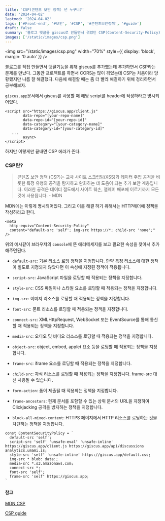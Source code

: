 ```yaml
---
title: 'CSP(콘텐츠 보안 정책) 넌 누구니?'
date: '2024-04-02'
lastmod: '2024-04-02'
tags: ['#Front-end', '#보안', '#CSP', '#콘텐츠보안정책', '#guide']
draft: false
summary: '블로그 댓글을 giscus로 만들면서 겪었던 CSP(Content-Security-Policy) 콘텐츠 보안 정책에 대해 알아보자'
images: ['/static/images/csp.png']
---
```


<img src="/static/images/csp.png" width="70%" style={{ display: 'block', margin: '0 auto' }} />

블로그를 직접 만들면서 댓글기능을 위해 giscus를 추가했는데 추가하면서 CSP라는 문제를 만났다. 그동안 프로젝트를 하면서 CORS는 많이 겪었는데 CSP는 처음이라 당황했지만 나름 잘 해결했다.
다음에 해결할 때는 좀 더 빨리 해결하기 위해 정리하면서 공부해보자.

`giscus.app`문서에서 giscus를 사용할 때 해당 script를 header에 작성하라고 명시되어있다.

```html:giscus_헤더_사용방법
<script src="https://giscus.app/client.js"
        data-repo="[your-repo-name]"
        data-repo-id="[your-repo-id]"
        data-category="[your-category-name]"
        data-category-id="[your-category-id]"
   ...
        async>
</script>
```

하지만 이렇게만 끝내면 CSP 에러가 뜬다.

### CSP란?

> 콘텐츠 보안 정책 (CSP)는 교차 사이트 스크립팅(XSS)과 데이터 주입 공격을 비롯한 특정 유형의 공격을 탐지하고 완화하는 데 도움이 되는 추가 보안 계층입니다. 이러한 공격은 데이터 절도에서 사이트 훼손, 맬웨어 배포에 이르기까지 모든 것에 사용됩니다. - MDN

MDN에는 이렇게 명시되어있다. 그리고 이를 해결 하기 위해서는 HTTP헤더에 정책을 작성하라고 한다.

```html:CSP_simple_example
<meta
  http-equiv="Content-Security-Policy"
  content="default-src 'self'; img-src https://*; child-src 'none';" />
```

위의 예시같이 브라우저의 `console`에 뜬 에러메세지를 보고 필요한 속성을 찾아서 추가해주면된다.

- `default-src`: 기본 리소스 로딩 정책을 지정합니다. 만약 특정 리소스에 대한 정책이 별도로 지정되지 않았다면 이 속성에 지정된 정책이 적용됩니다.

- `script-src`: JavaScript 파일을 로딩할 때 적용되는 정책을 지정합니다.

- `style-src`: CSS 파일이나 스타일 요소를 로딩할 때 적용되는 정책을 지정합니다.

- `img-src`: 이미지 리소스를 로딩할 때 적용되는 정책을 지정합니다.

- `font-src`: 폰트 리소스를 로딩할 때 적용되는 정책을 지정합니다.

- `connect-src`: XMLHttpRequest, WebSocket 또는 EventSource를 통해 통신할 때 적용되는 정책을 지정합니다.

- `media-src`: 오디오 및 비디오 리소스를 로딩할 때 적용되는 정책을 지정합니다.

- `object-src`: object, embed, applet 요소 등을 로딩할 때 적용되는 정책을 지정합니다.

- `frame-src`: iframe 요소를 로딩할 때 적용되는 정책을 지정합니다.

- `child-src`: 자식 리소스를 로딩할 때 적용되는 정책을 지정합니다. frame-src 대신 사용될 수 있습니다.

- `form-action`: 폼이 제출될 때 적용되는 정책을 지정합니다.

- `frame-ancestors`: 현재 문서를 포함할 수 있는 상위 문서의 URL을 지정하여 Clickjacking 공격을 방지하는 정책을 지정합니다.

- `block-all-mixed-content`: HTTPS 페이지에서 HTTP 리소스를 로딩하는 것을 차단하는 정책을 지정합니다.

```javascript:실제적용한코드
const ContentSecurityPolicy = `
  default-src 'self';
  script-src 'self' 'unsafe-eval' 'unsafe-inline' https://giscus.app/client.js https://giscus.app/api/discussions analytics.umami.is;
  style-src 'self' 'unsafe-inline' https://giscus.app/default.css;
  img-src * blob: data:;
  media-src *.s3.amazonaws.com;
  connect-src *;
  font-src 'self';
  frame-src 'self' https://giscus.app;
`
```

#### 참고

[MDN CSP](https://developer.mozilla.org/ko/docs/Web/HTTP/CSP)

[CSP guide](https://content-security-policy.com/)
